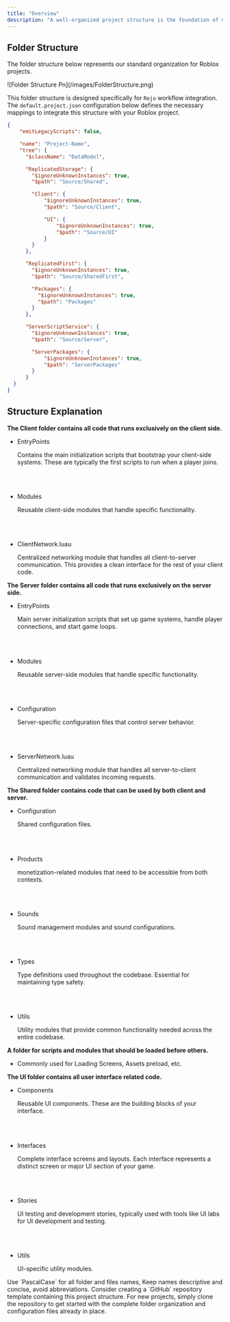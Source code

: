 ```yaml
---
title: "Overview"
description: "A well-organized project structure is the foundation of maintainable and scalable Roblox development. Our structure follows clear separation of concerns and promotes code reusability across different contexts."
---
```


## Folder Structure

The folder structure below represents our standard organization for Roblox projects.

<Frame>
  ![Folder Structure Pn](/images/FolderStructure.png)
</Frame>

This folder structure is designed specifically for `Rojo` workflow integration. The `default.project.json` configuration below defines the necessary mappings to integrate this structure with your Roblox project.

```json expandable
{
    "emitLegacyScripts": false,

    "name": "Project-Name",
    "tree": {
      "$className": "DataModel",

      "ReplicatedStorage": {
        "$ignoreUnknownInstances": true,
        "$path": "Source/Shared",

        "Client": {
            "$ignoreUnknownInstances": true,
            "$path": "Source/Client",

            "UI": {
                "$ignoreUnknownInstances": true,
                "$path": "Source/UI"
            }
        }
      },

      "ReplicatedFirst": {
        "$ignoreUnknownInstances": true,
        "$path": "Source/SharedFirst",

        "Packages": {
          "$ignoreUnknownInstances": true,
          "$path": "Packages"
        }
      },

      "ServerScriptService": {
        "$ignoreUnknownInstances": true,
        "$path": "Source/Server",

        "ServerPackages": {
            "$ignoreUnknownInstances": true,
            "$path": "ServerPackages"
        }
      }
  }
}
```

## Structure Explanation

<Expandable title="Client">
  

  **The Client folder contains all code that runs exclusively on the client side.**

  - EntryPoints

    Contains the main initialization scripts that bootstrap your client-side systems. These are typically the first scripts to run when a player joins.

    ### ㅤ
  - Modules

    Reusable client-side modules that handle specific functionality.

    ### ㅤ
  - ClientNetwork.luau

    Centralized networking module that handles all client-to-server communication. This provides a clean interface for the rest of your client code.
</Expandable>

<Expandable title="Server">
  

  **The Server folder contains all code that runs exclusively on the server side.**

  - EntryPoints

    Main server initialization scripts that set up game systems, handle player connections, and start game loops.

    ### ㅤ
  - Modules

    Reusable server-side modules that handle specific functionality.

    ### ㅤ
  - Configuration

    Server-specific configuration files that control server behavior.

    ### ㅤ
  - ServerNetwork.luau

    Centralized networking module that handles all server-to-client communication and validates incoming requests.
</Expandable>

<Expandable title="Shared">
  

  **The Shared folder contains code that can be used by both client and server.**

  - Configuration

    Shared configuration files.

    ### ㅤ
  - Products

    monetization-related modules that need to be accessible from both contexts.

    ### ㅤ
  - Sounds

    Sound management modules and sound configurations.

    ### ㅤ
  - Types

    Type definitions used throughout the codebase. Essential for maintaining type safety.

    ### ㅤ
  - Utils

    Utility modules that provide common functionality needed across the entire codebase.
</Expandable>

<Expandable title="Shared First">
  

  **A folder for scripts and modules that should be loaded before others.**

  - Commonly used for Loading Screens, Assets preload, etc.
</Expandable>

<Expandable title="UI">
  

  **The UI folder contains all user interface related code.**

  - Components

    Reusable UI components. These are the building blocks of your interface.

    ### ㅤ
  - Interfaces

    Complete interface screens and layouts. Each interface represents a distinct screen or major UI section of your game.

    ### ㅤ
  - Stories

    UI testing and development stories, typically used with tools like UI labs for UI development and testing.

    ### ㅤ
  - Utils

    UI-specific utility modules.
</Expandable>

<Tip>
  Use `PascalCase` for all folder and files names, Keep names descriptive and concise, avoid abbreviations.
</Tip>

<Tip>
  Consider creating a `GitHub` repository template containing this project structure. For new projects, simply clone the repository to get started with the complete folder organization and configuration files already in place.
</Tip>